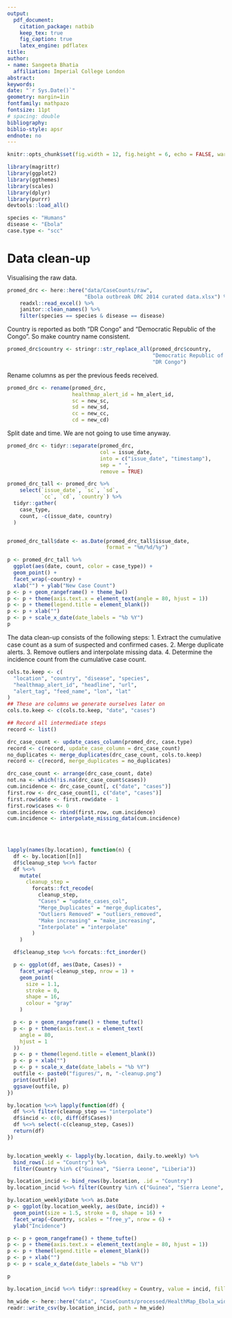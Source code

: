 ```yaml
---
output: 
  pdf_document:
    citation_package: natbib
    keep_tex: true
    fig_caption: true
    latex_engine: pdflatex
title: 
author:
- name: Sangeeta Bhatia
  affiliation: Imperial College London
abstract: 
keywords: 
date: "`r Sys.Date()`"
geometry: margin=1in
fontfamily: mathpazo
fontsize: 11pt
# spacing: double
bibliography: 
biblio-style: apsr
endnote: no
---
```



```r
knitr::opts_chunk$set(fig.width = 12, fig.height = 6, echo = FALSE, warning = FALSE, message = FALSE, fig.path = "figures/")
```

```r
library(magrittr)
library(ggplot2)
library(ggthemes)
library(scales)
library(dplyr)
library(purrr)
devtools::load_all()
```


```r

species <- "Humans"
disease <- "Ebola"
case.type <- "scc"
```

# Data clean-up

Visualising the raw data.



```r

promed_drc <- here::here("data/CaseCounts/raw",
                         "Ebola outbreak DRC 2014 curated data.xlsx") %>%
    readxl::read_excel() %>%
    janitor::clean_names() %>%
    filter(species == species & disease == disease)

```
Country is reported as both  "DR Congo"  and "Democratic Republic of
the Congo". So make country name consistent.

```r
promed_drc$country <- stringr::str_replace_all(promed_drc$country,
                                               "Democratic Republic of the Congo",
                                               "DR Congo")
```
Rename columns as per the previous feeds received.

```r
promed_drc <- rename(promed_drc,
                     healthmap_alert_id = hm_alert_id,
                     sc = new_sc,
                     sd = new_sd,
                     cc = new_cc,
                     cd = new_cd)
```

Split date and time. We are not going to use time anyway.

```r
promed_drc <- tidyr::separate(promed_drc,
                              col = issue_date,
                              into = c("issue_date", "timestamp"),
                              sep = " ",
                              remove = TRUE)
```

```r
promed_drc_tall <- promed_drc %>%
    select(`issue_date`, `sc`, `sd`,
           `cc`, `cd`, `country`) %>%
  tidyr::gather(
    case_type,
    count, -c(issue_date, country)
  )


promed_drc_tall$date <- as.Date(promed_drc_tall$issue_date,
                                format = "%m/%d/%y")

p <- promed_drc_tall %>%
  ggplot(aes(date, count, color = case_type)) +
  geom_point() +
  facet_wrap(~country) +
  xlab("") + ylab("New Case Count")
p <- p + geom_rangeframe() + theme_bw()
p <- p + theme(axis.text.x = element_text(angle = 80, hjust = 1))
p <- p + theme(legend.title = element_blank())
p <- p + xlab("")
p <- p + scale_x_date(date_labels = "%b %Y")
p
```
The data clean-up consists of the following steps:
1. Extract the cumulative case count as a sum of suspected and
confirmed cases.
2. Merge duplicate alerts.
3. Remove outliers and interpolate missing data.
4. Determine the incidence count from the cumulative case count.


```r


cols.to.keep <- c(
  "location", "country", "disease", "species",
  "healthmap_alert_id", "headline", "url",
  "alert_tag", "feed_name", "lon", "lat"
)
## These are columns we generate ourselves later on
cols.to.keep <- c(cols.to.keep, "date", "cases")

## Record all intermediate steps
record <- list()

drc_case_count <- update_cases_column(promed_drc, case.type)
record <- c(record, update_case_column = drc_case_count)
no_duplicates <- merge_duplicates(drc_case_count, cols.to.keep)
record <- c(record, merge_duplicates = no_duplicates)

drc_case_count <- arrange(drc_case_count, date)
not.na <- which(!is.na(drc_case_count$cases))
cum.incidence <- drc_case_count[, c("date", "cases")]
first.row <- drc_case_count[1, c("date", "cases")]
first.row$date <- first.row$date - 1
first.row$cases <- 0
cum.incidence <- rbind(first.row, cum.incidence)
cum.incidence <- interpolate_missing_data(cum.incidence)
    

    
```

```r

lapply(names(by.location), function(n) {
  df <- by.location[[n]]
  df$cleanup_step %<>% factor
  df %<>%
    mutate(
      cleanup_step =
        forcats::fct_recode(
          cleanup_step,
          "Cases" = "update_cases_col",
          "Merge_Duplicates" = "merge_duplicates",
          "Outliers Removed" = "outliers_removed",
          "Make increasing" = "make_increasing",
          "Interpolate" = "interpolate"
        )
    )

  df$cleanup_step %<>% forcats::fct_inorder()

  p <- ggplot(df, aes(Date, Cases)) +
    facet_wrap(~cleanup_step, nrow = 1) +
    geom_point(
      size = 1.1,
      stroke = 0,
      shape = 16,
      colour = "gray"
    )

  p <- p + geom_rangeframe() + theme_tufte()
  p <- p + theme(axis.text.x = element_text(
    angle = 80,
    hjust = 1
  ))
  p <- p + theme(legend.title = element_blank())
  p <- p + xlab("")
  p <- p + scale_x_date(date_labels = "%b %Y")
  outfile <- paste0("figures/", n, "-cleanup.png")
  print(outfile)
  ggsave(outfile, p)
})
```

```r

by.location %<>% lapply(function(df) {
  df %<>% filter(cleanup_step == "interpolate")
  df$incid <- c(0, diff(df$Cases))
  df %<>% select(-c(cleanup_step, Cases))
  return(df)
})


by.location_weekly <- lapply(by.location, daily.to.weekly) %>%
  bind_rows(.id = "Country") %>%
  filter(Country %in% c("Guinea", "Sierra Leone", "Liberia"))

by.location_incid <- bind_rows(by.location, .id = "Country")
by.location_incid %<>% filter(Country %in% c("Guinea", "Sierra Leone", "Liberia"))
```

```r

by.location_weekly$Date %<>% as.Date
p <- ggplot(by.location_weekly, aes(Date, incid)) +
  geom_point(size = 1.5, stroke = 0, shape = 16) +
  facet_wrap(~Country, scales = "free_y", nrow = 6) +
  ylab("Incidence")

p <- p + geom_rangeframe() + theme_tufte()
p <- p + theme(axis.text.x = element_text(angle = 80, hjust = 1))
p <- p + theme(legend.title = element_blank())
p <- p + xlab("")
p <- p + scale_x_date(date_labels = "%b %Y")

p
```

```r

by.location_incid %<>% tidyr::spread(key = Country, value = incid, fill = 0)

hm_wide <- here::here("data", "CaseCounts/processed/HealthMap_Ebola_wide.csv")
readr::write_csv(by.location_incid, path = hm_wide)
```
